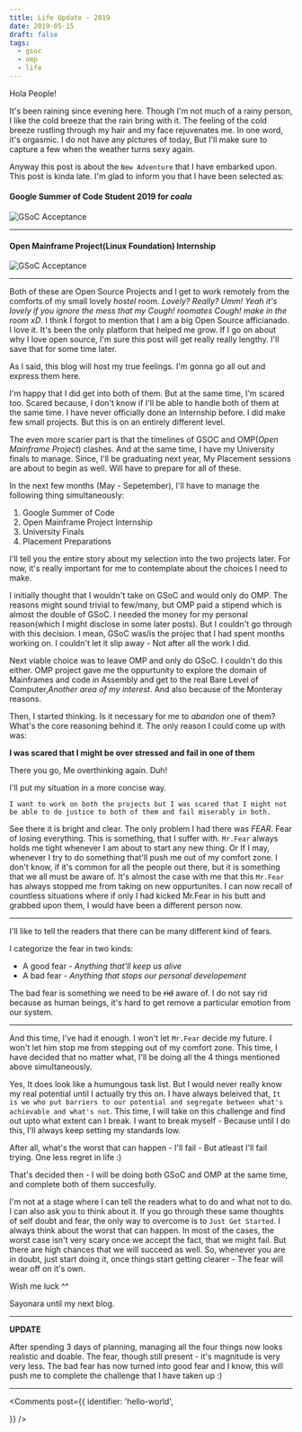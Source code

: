 ```yaml
---
title: Life Update - 2019
date: 2019-05-15
draft: false
tags:
  - gsoc
  - omp
  - life
---
```

Hola People!

It's been raining since evening here. Though I'm not much of a rainy person, I 
like the cold breeze that the rain bring with it. The feeling of the
cold breeze rustling through my hair and my face rejuvenates me. In one word, it's
orgasmic. I do not have any pictures of today, But I'll make sure to capture
a few when the weather turns sexy again.



Anyway this post is about the `New Adventure` that I have embarked upon. This post is
kinda late. I'm glad to inform you that I have been selected as:
#### **Google Summer of Code Student 2019 for *coala***
![GSoC Acceptance](./gsoc-acceptance.png)

-------------------------------------------------------------------------------

#### **Open Mainframe Project(Linux Foundation) Internship**
![GSoC Acceptance](./omp-acceptance.png)


-------------------------------------------------------------------------------

Both of these are Open Source Projects and I get to work remotely from the 
comforts of my small lovely *hostel* room. *Lovely? Really? Umm! Yeah it's lovely
if you ignore the mess that my Cough! roomates Cough! make in the room xD*.
I think I forgot to mention that I am a big Open Source afficianado. I love it.
It's been the only platform that helped me grow. If I go on about why I love open
source, I'm sure this post will get really really lengthy. I'll save that for
some time later.

As I said, this blog will host my true feelings. I'm gonna go all out and express
them here.

I'm happy that I did get into both of them. But at the same time, I'm scared too.
Scared because, I don't know if I'll be able to handle both of them at the same time.
I have never officially done an Internship before. I did make few small projects.
But this is on an entirely different level. 

The even more scarier part is that the timelines of GSOC and OMP(*Open Mainframe Project*)
clashes. And at the same time, I have my University finals to manage. Since,
I'll be graduating next year, My Placement sessions are about to begin as well.
Will have to prepare for all of these.

In the next few months (May - Sepetember), I'll have to manage the
following thing simultaneously:
1. Google Summer of Code
2. Open Mainframe Project Internship
3. University Finals
4. Placement Preparations

I'll tell you the entire story about my selection into the two projects later.
For now, it's really important for me to contemplate about the choices I need to make. 

I initially thought that I wouldn't take on GSoC and would only do OMP. The reasons
might sound trivial to few/many, but OMP paid a stipend which is almost the double of
GSoC. I needed the money for my personal reason(which I might disclose in some later posts).
But I couldn't go through with this decision. I mean, GSoC was/is the projec that I had
spent months working on. I couldn't let it slip away - Not after all the work I did.

Next viable choice was to leave OMP and only do GSoC. I couldn't do this either.
OMP project gave me the oppurtunity to explore the domain of Mainframes 
and code in Assembly and get to the real Bare Level of Computer,*Another area
of my interest*. And also because of the Monteray reasons.

Then, I started thinking. Is it necessary for me to *abandon* one of them? 
What's the core reasoning behind it. The only reason I could come up with was:

**I was scared that I might be over stressed and fail in one of them**

There you go, Me overthinking again. Duh!

I'll put my situation in a more concise way.
```
I want to work on both the projects but I was scared that I might not 
be able to do justice to both of them and fail miserably in both.
``` 

See there it is bright and clear. The only problem I had there was *FEAR*. Fear
of losing everything. This is something, that I suffer with. `Mr.Fear` always 
holds me tight whenever I am about to start any new thing. Or If I may, 
whenever I try to do something that'll push me out of my comfort zone. I don't
know, if it's common for all the people out there, but it is something that we
all must be aware of. It's almost the case with me that this `Mr.Fear` has 
always stopped me from taking on new oppurtunites. I can now recall of countless
situations where if only I had kicked Mr.Fear in his butt and grabbed upon them,
I would have been a different person now.

-----
I'll like to tell the readers that there can be many different kind of fears.

I categorize the fear in two kinds:
* A good fear - *Anything that'll keep us alive*
* A bad fear  - *Anything that stops our personal developement*

The bad fear is something we need to be ~~rid~~ aware of. I do not say rid because
as human beings, it's hard to get remove a particular emotion from our system.

----

And this time, I've had it enough. I won't let `Mr.Fear` decide my future. I won't
let him stop me from stepping out of my comfort zone. This time, I have decided 
that no matter what, I'll be doing all the 4 things mentioned above simultaneously.

Yes, It does look like a humungous task list. But I would never really know my 
real potential until I actually try this on. I have always beleived that,
`It is we who put barriers to our potential and segregate between what's
achievable and what's not`. This time, I will take on this challenge and find
out upto what extent can I break. I want to break myself - Because until I do
this, I'll always keep setting my standards low.

After all, what's the worst that can happen - I'll fail - But atleast I'll fail
trying. One less regret in life :)


That's decided then - I will be doing both GSoC and OMP at the same time, and 
complete both of them succesfully.

I'm not at a stage where I can tell the readers what to do and what not to do. I
can also ask you to think about it. If you go through these same thoughts of
self doubt and fear, the only way to overcome is to `Just Get Started`. I always
think about the worst that can happen. In most of the cases, the worst case isn't
very scary once we accept the fact, that we might fail. But there are high chances
that we will succeed as well. So, whenever you are in doubt, just start doing it,
once things start getting clearer - The fear will wear off on it's own.

Wish me luck ^^

Sayonara until my next blog.

-------------------------------------------------------------------------------

**UPDATE**

After spending 3 days of planning, managing all the four things now looks realistic
and doable. The fear, though still present - it's magnitude is very very less.
The bad fear has now turned into good fear and I know, this will push me to complete
the challenge that I have taken up :)

---


<Comments
  post={{
    identifier: 'hello-world',
    
  }}
/>